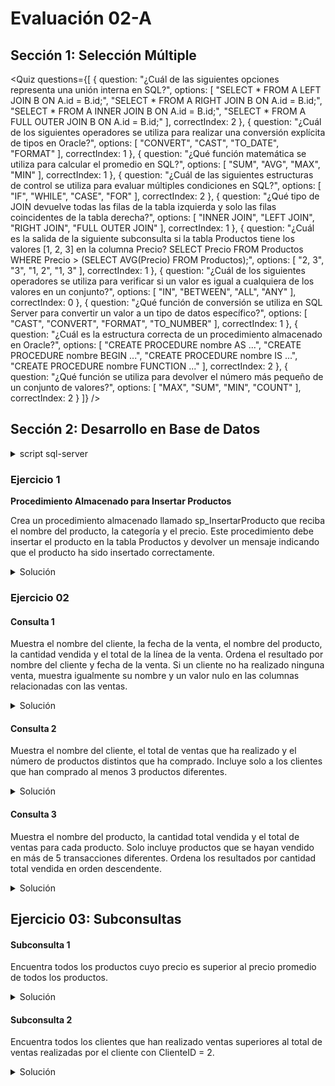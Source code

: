 
# Evaluación 02-A

## Sección 1: Selección Múltiple

<Quiz questions={[
  {
    question: "¿Cuál de las siguientes opciones representa una unión interna en SQL?",
    options: [
      "SELECT * FROM A LEFT JOIN B ON A.id = B.id;",
      "SELECT * FROM A RIGHT JOIN B ON A.id = B.id;",
      "SELECT * FROM A INNER JOIN B ON A.id = B.id;",
      "SELECT * FROM A FULL OUTER JOIN B ON A.id = B.id;"
    ],
    correctIndex: 2
  },
  {
    question: "¿Cuál de los siguientes operadores se utiliza para realizar una conversión explícita de tipos en Oracle?",
    options: [
      "CONVERT",
      "CAST",
      "TO_DATE",
      "FORMAT"
    ],
    correctIndex: 1
  },
  {
    question: "¿Qué función matemática se utiliza para calcular el promedio en SQL?",
    options: [
      "SUM",
      "AVG",
      "MAX",
      "MIN"
    ],
    correctIndex: 1
  },
  {
    question: "¿Cuál de las siguientes estructuras de control se utiliza para evaluar múltiples condiciones en SQL?",
    options: [
      "IF",
      "WHILE",
      "CASE",
      "FOR"
    ],
    correctIndex: 2
  },
  {
    question: "¿Qué tipo de JOIN devuelve todas las filas de la tabla izquierda y solo las filas coincidentes de la tabla derecha?",
    options: [
      "INNER JOIN",
      "LEFT JOIN",
      "RIGHT JOIN",
      "FULL OUTER JOIN"
    ],
    correctIndex: 1
  },
  {
    question: "¿Cuál es la salida de la siguiente subconsulta si la tabla Productos tiene los valores [1, 2, 3] en la columna Precio? SELECT Precio FROM Productos WHERE Precio > (SELECT AVG(Precio) FROM Productos);",
    options: [
      "2, 3",
      "3",
      "1, 2",
      "1, 3"
    ],
    correctIndex: 1
  },
  {
    question: "¿Cuál de los siguientes operadores se utiliza para verificar si un valor es igual a cualquiera de los valores en un conjunto?",
    options: [
      "IN",
      "BETWEEN",
      "ALL",
      "ANY"
    ],
    correctIndex: 0
  },
  {
    question: "¿Qué función de conversión se utiliza en SQL Server para convertir un valor a un tipo de datos específico?",
    options: [
      "CAST",
      "CONVERT",
      "FORMAT",
      "TO_NUMBER"
    ],
    correctIndex: 1
  },
  {
    question: "¿Cuál es la estructura correcta de un procedimiento almacenado en Oracle?",
    options: [
      "CREATE PROCEDURE nombre AS ...",
      "CREATE PROCEDURE nombre BEGIN ...",
      "CREATE PROCEDURE nombre IS ...",
      "CREATE PROCEDURE nombre FUNCTION ..."
    ],
    correctIndex: 2
  },
  {
    question: "¿Qué función se utiliza para devolver el número más pequeño de un conjunto de valores?",
    options: [
      "MAX",
      "SUM",
      "MIN",
      "COUNT"
    ],
    correctIndex: 2
  }
]} />


## Sección 2: Desarrollo en Base de Datos

<details>
	<summary>script sql-server</summary>

```sql
-- Crear tabla Clientes
CREATE TABLE Clientes (
ClienteID INT IDENTITY(1,1) PRIMARY KEY,
Nombre NVARCHAR(50),
Apellido NVARCHAR(50),
Email NVARCHAR(100),
Telefono NVARCHAR(20),
FechaRegistro DATE
);
-- Crear tabla Productos
CREATE TABLE Productos (
ProductoID INT IDENTITY(1,1) PRIMARY KEY,
NombreProducto NVARCHAR(100),
Categoria NVARCHAR(50),
Precio DECIMAL(10, 2),
Stock INT
);
-- Crear tabla Ventas
CREATE TABLE Ventas (
VentaID INT IDENTITY(1,1) PRIMARY KEY,
FechaVenta DATE,
ClienteID INT,
TotalVenta DECIMAL(10, 2),
FOREIGN KEY (ClienteID) REFERENCES Clientes(ClienteID)
);
-- Crear tabla DetallesVentas
CREATE TABLE DetallesVentas (
DetalleID INT IDENTITY(1,1) PRIMARY KEY,
VentaID INT,
ProductoID INT,
Cantidad INT,
TotalLinea DECIMAL(10, 2),
FOREIGN KEY (VentaID) REFERENCES Ventas(VentaID),
FOREIGN KEY (ProductoID) REFERENCES Productos(ProductoID)
);
-- Insertar datos ficticios en la tabla Clientes
INSERT INTO Clientes (Nombre, Apellido, Email, Telefono, FechaRegistro) VALUES ('Juan',
'Pérez', 'juan.perez@example.com', '123456789', GETDATE());
INSERT INTO Clientes (Nombre, Apellido, Email, Telefono, FechaRegistro) VALUES ('Ana',
'López', 'ana.lopez@example.com', '987654321', GETDATE());
INSERT INTO Clientes (Nombre, Apellido, Email, Telefono, FechaRegistro) VALUES ('Carlos',
'Ramírez', 'carlos.ramirez@example.com', '555111222', GETDATE());
INSERT INTO Clientes (Nombre, Apellido, Email, Telefono, FechaRegistro) VALUES ('María',
'Fernández', 'maria.fernandez@example.com', '666333444', GETDATE());
INSERT INTO Clientes (Nombre, Apellido, Email, Telefono, FechaRegistro) VALUES ('Elena',
'Martínez', 'elena.martinez@example.com', '777888999', GETDATE());
INSERT INTO Clientes (Nombre, Apellido, Email, Telefono, FechaRegistro) VALUES ('Luis',
'González', 'luis.gonzalez@example.com', '444555666', GETDATE());
-- Insertar datos ficticios en la tabla Productos
INSERT INTO Productos (NombreProducto, Categoria, Precio, Stock) VALUES ('Laptop',
'Electrónica', 1500, 10);
INSERT INTO Productos (NombreProducto, Categoria, Precio, Stock) VALUES ('Smartphone',
'Electrónica', 1000, 5);
INSERT INTO Productos (NombreProducto, Categoria, Precio, Stock) VALUES ('Lavadora',
'Electrodomésticos', 800, 4);
INSERT INTO Productos (NombreProducto, Categoria, Precio, Stock) VALUES ('Refrigerador',
'Electrodomésticos', 1200, 3);
INSERT INTO Productos (NombreProducto, Categoria, Precio, Stock) VALUES ('Sofá',
'Muebles', 600, 7);
INSERT INTO Productos (NombreProducto, Categoria, Precio, Stock) VALUES ('Mesa de
comedor', 'Muebles', 300, 6);
-- Insertar datos ficticios en la tabla Ventas
INSERT INTO Ventas (FechaVenta, ClienteID, TotalVenta) VALUES (GETDATE(), 1, 1500);
INSERT INTO Ventas (FechaVenta, ClienteID, TotalVenta) VALUES (GETDATE(), 2, 1000);
INSERT INTO Ventas (FechaVenta, ClienteID, TotalVenta) VALUES (GETDATE(), 3, 2400);
INSERT INTO Ventas (FechaVenta, ClienteID, TotalVenta) VALUES (GETDATE(), 4, 1800);
INSERT INTO Ventas (FechaVenta, ClienteID, TotalVenta) VALUES (GETDATE(), 5, 600);
INSERT INTO Ventas (FechaVenta, ClienteID, TotalVenta) VALUES (GETDATE(), 6, 300);
-- Insertar datos ficticios en la tabla DetallesVentas
INSERT INTO DetallesVentas (VentaID, ProductoID, Cantidad, TotalLinea) VALUES (1, 1, 1,
1500);
INSERT INTO DetallesVentas (VentaID, ProductoID, Cantidad, TotalLinea) VALUES (2, 2, 1,
1000);
INSERT INTO DetallesVentas (VentaID, ProductoID, Cantidad, TotalLinea) VALUES (3, 3, 1,
800);
INSERT INTO DetallesVentas (VentaID, ProductoID, Cantidad, TotalLinea) VALUES (3, 4, 1,
1200);
INSERT INTO DetallesVentas (VentaID, ProductoID, Cantidad, TotalLinea) VALUES (4, 5, 2,
1200);
INSERT INTO DetallesVentas (VentaID, ProductoID, Cantidad, TotalLinea) VALUES (5, 6, 2,
600);
INSERT INTO DetallesVentas (VentaID, ProductoID, Cantidad, TotalLinea) VALUES (6, 1, 1,
300);
```

</details>

### Ejercicio 1
**Procedimiento Almacenado para Insertar Productos**

Crea un procedimiento almacenado llamado sp_InsertarProducto que reciba el nombre del producto, la categoría y el precio. Este procedimiento debe insertar el producto en la tabla Productos y devolver un mensaje indicando que el producto ha sido insertado correctamente.

<details>
	<summary>Solución</summary>

```sql
CREATE PROCEDURE sp_InsertarProducto
	@NombreProducto NVARCHAR(100),
	@Categoria NVARCHAR(50),
	@Precio DECIMAL(10, 2),
	@Stock INT
AS
BEGIN
    -- Inserta el nuevo producto en la tabla Productos
    INSERT INTO Productos (NombreProducto, Categoria, Precio, Stock)
    VALUES (@NombreProducto, @Categoria, @Precio, @Stock);

    -- Muestra un mensaje de confirmación
    PRINT 'El producto ha sido insertado correctamente.';
END;
```
</details>

### Ejercicio 02

#### Consulta 1
Muestra el nombre del cliente, la fecha de la venta, el nombre del producto, la cantidad vendida y el total de la línea de la venta. Ordena el resultado por nombre del cliente y fecha de la venta. Si un cliente no ha realizado ninguna venta, muestra igualmente su nombre y un valor nulo en las columnas relacionadas con las ventas.

<details>
	<summary>Solución</summary>

```sql
SELECT c.Nombre AS NombreCliente, v.FechaVenta, p.NombreProducto, dv.Cantidad, dv.TotalLinea
FROM Clientes c
LEFT JOIN Ventas v ON c.ClienteID = v.ClienteID
LEFT JOIN DetallesVentas dv ON v.VentaID = dv.VentaID
LEFT JOIN Productos p ON dv.ProductoID = p.ProductoID
ORDER BY c.Nombre, v.FechaVenta;
```
</details>

#### Consulta 2
Muestra el nombre del cliente, el total de ventas que ha realizado y el número de productos distintos que ha comprado. Incluye solo a los clientes que han comprado al menos 3 productos diferentes.

<details>
	<summary>Solución</summary>

```sql
SELECT
	c.Nombre AS NombreCliente,
	SUM(v.TotalVenta) AS TotalVentas,
	COUNT(DISTINCT dv.ProductoID) AS ProductosDistintos
FROM Clientes c
JOIN Ventas v ON c.ClienteID = v.ClienteID
JOIN DetallesVentas dv ON v.VentaID = dv.VentaID
GROUP BY c.Nombre
HAVING COUNT(DISTINCT dv.ProductoID) >= 3;
```
</details>

#### Consulta 3
Muestra el nombre del producto, la cantidad total vendida y el total de ventas para cada producto. Solo incluye productos que se hayan vendido en más de 5 transacciones diferentes. Ordena los resultados por cantidad total vendida en orden descendente.

<details>
	<summary>Solución</summary>

```sql
SELECT 
    p.NombreProducto, 
    SUM(dv.Cantidad) AS CantidadTotalVendida, 
    SUM(dv.TotalLinea) AS TotalVentas
FROM DetallesVentas dv
JOIN Productos p ON dv.ProductoID = p.ProductoID
GROUP BY p.NombreProducto
HAVING COUNT(DISTINCT dv.VentaID) > 5
ORDER BY CantidadTotalVendida DESC;
```
</details>

## Ejercicio 03: Subconsultas

#### Subconsulta 1
Encuentra todos los productos cuyo precio es superior al precio promedio de todos los productos.

<details>
	<summary>Solución</summary>

```sql
SELECT NombreProducto, Precio
FROM Productos
WHERE Precio > (SELECT AVG(Precio) FROM Productos);
```
</details>


#### Subconsulta 2
Encuentra todos los clientes que han realizado ventas superiores al total de ventas realizadas por el cliente con ClienteID = 2.

<details>
	<summary>Solución</summary>

```sql
SELECT c.Nombre, SUM(v.TotalVenta) AS TotalVentas
FROM Clientes c
JOIN Ventas v ON c.ClienteID = v.ClienteID
GROUP BY c.ClienteID, c.Nombre
HAVING SUM(v.TotalVenta) > (
	SELECT SUM(TotalVenta)
	FROM Ventas
	WHERE ClienteID = 2
);
```

</details>
